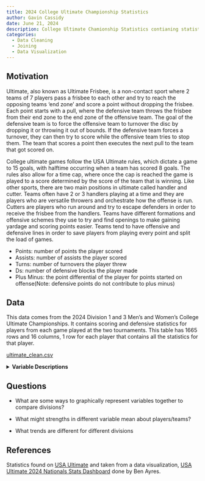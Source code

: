 ```yaml
---
title: 2024 College Ultimate Championship Statistics
author: Gavin Cassidy
date: June 21, 2024
description: College Ultimate Chamionship Statistics contianing statistics from the 2024 Division 1 and 3 Men's and Women's Ultimate Championships 
categories:
  - Data Cleaning
  - Joining
  - Data Visualization
---
```


## Motivation

Ultimate, also known as Ultimate Frisbee, is a non-contact sport where 2 teams of 7 players pass a frisbee to each other and try to reach the opposing teams 'end zone' and score a point without dropping the frisbee. Each point starts with a pull, where the defensive team throws the frisbee from their end zone to the end zone of the offensive team. The goal of the defensive team is to force the offensive team to turnover the disc by dropping it or throwing it out of bounds. If the defensive team forces a turnover, they can then try to score while the offensive team tries to stop them. The team that scores a point then executes the next pull to the team that got scored on.

College ultimate games follow the USA Ultimate rules, which dictate a game to 15 goals, with halftime occurring when a team has scored 8 goals. The rules also allow for a time cap, where once the cap is reached the game is played to a score determined by the score of the team that is winning. Like other sports, there are two main positions in ultimate called handler and cutter. Teams often have 2 or 3 handlers playing at a time and they are players who are versatile throwers and orchestrate how the offense is run. Cutters are players who run around and try to escape defenders in order to receive the frisbee from the handlers. Teams have different formations and offensive schemes they use to try and find openings to make gaining yardage and scoring points easier. Teams tend to have offensive and defensive lines in order to save players from playing every point and split the load of games.

::: {.callout-note collapse="true" title="Measured Statistics" appearance="minimal"}
-   Points: number of points the player scored
-   Assists: number of assists the player scored
-   Turns: number of turnovers the player threw
-   Ds: number of defensive blocks the player made
-   Plus Minus: the point differential of the player for points started on offense(Note: defensive points do not contribute to plus minus)
:::

## Data

This data comes from the 2024 Division 1 and 3 Men's and Women's College Ultimate Championships. It contains scoring and defensive statistics for players from each game played at the two tournaments. This table has 1665 rows and 16 columns, 1 row for each player that contains all the statistics for that player.

[ultimate_clean.csv](ultimate_clean.csv)

<details>

<summary><b>Variable Descriptions</b></summary>

| Variable         | Description                                               |
|--------------------------|----------------------------------------------|
| player           | player name                                               |
| level            | the level that the player was competing at                |
| gender           | gender of the player's division                           |
| division         | level and gender of the competing player's division       |
| team_name        | full name of the players team                             |
| Turns            | the number of turnovers the player threw                  |
| Ds               | the number of defensive blocks the player made            |
| Assists          | the number of assists the player threw                    |
| Points           | the number of points the player scored                    |
| plus_minus       | the point differential of the player for offensive points |
| team_games       | the number of games played                                |
| turns_per_game   | the average turnovers per game                            |
| ds_per_game      | the average defensive blocks per game                     |
| ast_per_game     | the average assists per game                              |
| pts_per_game     | the average pts per game                                  |
| pls_mns_per_game | the average plus minus per game                           |

::: {.callout-note collapse="true" title="Background Information" appearance="minimal"}
-   The 2024 Division 3 College Ultimate Championships took place May 18th-20th, where St. Olaf's Berzerkers won the Men's Championship over Williams WUFO. In the Women's Championship, Portland UPRoar defeated Carleton College Eclipse in the finals. Each division had 16 teams.

-   The 2024 Division 1 College Ultimate Championships took place May 24th-27th, where Brown Brownian Motion defeated Cal Poly-SLO Slocore in the Men's Championship. North Carolina Pleiades defeated Stanford Superfly in the Women's Championship. Each division had 20 teams.
:::

</details>

## Questions

-   What are some ways to graphically represent variables together to compare divisions?

-   What might strengths in different variable mean about players/teams?

-   What trends are different for different divisions

## References

Statistics found on [USA Ultimate](https://play.usaultimate.org/) and taken from a data visualization, [USA Ultimate 2024 Nationals Stats Dashboard](https://public.tableau.com/app/profile/ben.ayres7024/viz/USAU2024CollegeNationals/Dashboard1) done by Ben Ayres.
